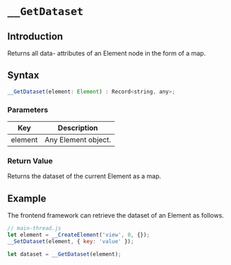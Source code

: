 # `__GetDataset`

## Introduction

Returns all data- attributes of an Element node in the form of a map.

## Syntax

```jsx
__GetDataset(element: Element) : Record<string, any>;
```

### Parameters

|   Key   | Description         |
| :-----: | ------------------- |
| element | Any Element object. |

### Return Value

Returns the dataset of the current Element as a map.

## Example

The frontend framework can retrieve the dataset of an Element as follows.

```jsx
// main-thread.js
let element = __CreateElement('view', 0, {});
__SetDataset(element, { key: 'value' });

let dataset = __GetDataset(element);
```

